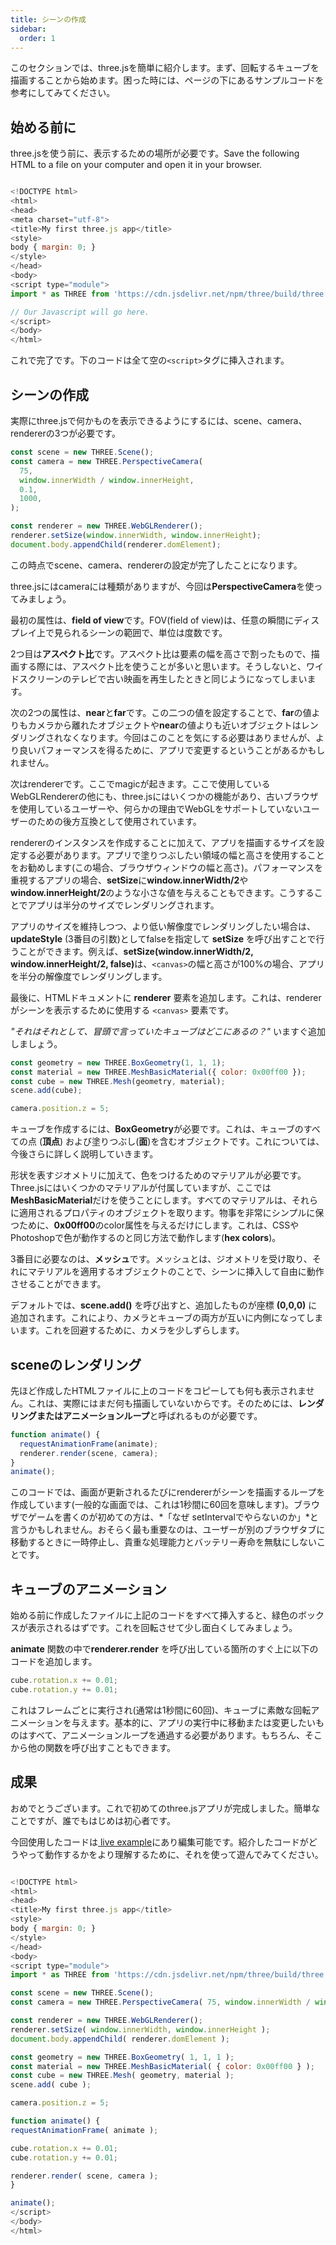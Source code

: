 ```yaml
---
title: シーンの作成
sidebar:
  order: 1
---
```


このセクションでは、three.jsを簡単に紹介します。まず、回転するキューブを描画することから始めます。困った時には、ページの下にあるサンプルコードを参考にしてみてください。

## 始める前に

three.jsを使う前に、表示するための場所が必要です。Save the following HTML to a file on your computer and open it in your browser.

```javascript

<!DOCTYPE html>
<html>
<head>
<meta charset="utf-8">
<title>My first three.js app</title>
<style>
body { margin: 0; }
</style>
</head>
<body>
<script type="module">
import * as THREE from 'https://cdn.jsdelivr.net/npm/three/build/three.module.js';

// Our Javascript will go here.
</script>
</body>
</html>

```

これで完了です。下のコードは全て空の`<script>`タグに挿入されます。

## シーンの作成

実際にthree.jsで何かものを表示できるようにするには、scene、camera、rendererの3つが必要です。

```javascript
const scene = new THREE.Scene();
const camera = new THREE.PerspectiveCamera(
  75,
  window.innerWidth / window.innerHeight,
  0.1,
  1000,
);

const renderer = new THREE.WebGLRenderer();
renderer.setSize(window.innerWidth, window.innerHeight);
document.body.appendChild(renderer.domElement);
```

この時点でscene、camera、rendererの設定が完了したことになります。

three.jsにはcameraには種類がありますが、今回は<strong>PerspectiveCamera</strong>を使ってみましょう。

最初の属性は、<strong>field of view</strong>です。FOV(field of view)は、任意の瞬間にディスプレイ上で見られるシーンの範囲で、単位は度数です。

2つ目は<strong>アスペクト比</strong>です。アスペクト比は要素の幅を高さで割ったもので、描画する際には、アスペクト比を使うことが多いと思います。そうしないと、ワイドスクリーンのテレビで古い映画を再生したときと同じようになってしまいます。

次の2つの属性は、<strong>near</strong>と<strong>far</strong>です。この二つの値を設定することで、<strong>far</strong>の値よりもカメラから離れたオブジェクトや<strong>near</strong>の値よりも近いオブジェクトはレンダリングされなくなります。今回はこのことを気にする必要はありませんが、より良いパフォーマンスを得るために、アプリで変更するということがあるかもしれません。

次はrendererです。ここでmagicが起きます。ここで使用しているWebGLRendererの他にも、three.jsにはいくつかの機能があり、古いブラウザを使用しているユーザーや、何らかの理由でWebGLをサポートしていないユーザーのための後方互換として使用されています。

rendererのインスタンスを作成することに加えて、アプリを描画するサイズを設定する必要があります。アプリで塗りつぶしたい領域の幅と高さを使用することをお勧めします(この場合、ブラウザウィンドウの幅と高さ)。パフォーマンスを重視するアプリの場合、<strong>setSize</strong>に<strong>window.innerWidth/2</strong>や<strong>window.innerHeight/2</strong>のような小さな値を与えることもできます。こうすることでアプリは半分のサイズでレンダリングされます。

アプリのサイズを維持しつつ、より低い解像度でレンダリングしたい場合は、<strong>updateStyle</strong> (3番目の引数)としてfalseを指定して <strong>setSize</strong> を呼び出すことで行うことができます。例えば、<strong>setSize(window.innerWidth/2, window.innerHeight/2, false)</strong>は、`<canvas>`の幅と高さが100%の場合、アプリを半分の解像度でレンダリングします。

最後に、HTMLドキュメントに <strong>renderer</strong> 要素を追加します。これは、rendererがシーンを表示するために使用する `<canvas>` 要素です。

_"それはそれとして、冒頭で言っていたキューブはどこにあるの？"_ いますぐ追加しましょう。

```javascript
const geometry = new THREE.BoxGeometry(1, 1, 1);
const material = new THREE.MeshBasicMaterial({ color: 0x00ff00 });
const cube = new THREE.Mesh(geometry, material);
scene.add(cube);

camera.position.z = 5;
```

キューブを作成するには、<strong>BoxGeometry</strong>が必要です。これは、キューブのすべての点 (<strong>頂点</strong>) および塗りつぶし(<strong>面</strong>)を含むオブジェクトです。これについては、今後さらに詳しく説明していきます。

形状を表すジオメトリに加えて、色をつけるためのマテリアルが必要です。Three.jsにはいくつかのマテリアルが付属していますが、ここでは<strong>MeshBasicMaterial</strong>だけを使うことにします。すべてのマテリアルは、それらに適用されるプロパティのオブジェクトを取ります。物事を非常にシンプルに保つために、<strong>0x00ff00</strong>のcolor属性を与えるだけにします。これは、CSSやPhotoshopで色が動作するのと同じ方法で動作します(<strong>hex colors</strong>)。

3番目に必要なのは、<strong>メッシュ</strong>です。メッシュとは、ジオメトリを受け取り、それにマテリアルを適用するオブジェクトのことで、シーンに挿入して自由に動作させることができます。

デフォルトでは、<strong>scene.add()</strong> を呼び出すと、追加したものが座標 <strong>(0,0,0)</strong> に追加されます。これにより、カメラとキューブの両方が互いに内側になってしまいます。これを回避するために、カメラを少しずらします。

## sceneのレンダリング

先ほど作成したHTMLファイルに上のコードをコピーしても何も表示されません。これは、実際にはまだ何も描画していないからです。そのためには、<strong>レンダリングまたはアニメーションループ</strong>と呼ばれるものが必要です。

```javascript
function animate() {
  requestAnimationFrame(animate);
  renderer.render(scene, camera);
}
animate();
```

このコードでは、画面が更新されるたびにrendererがシーンを描画するループを作成しています(一般的な画面では、これは1秒間に60回を意味します)。ブラウザでゲームを書くのが初めての方は、*「なぜ setIntervalでやらないのか」*と言うかもしれません。おそらく最も重要なのは、ユーザーが別のブラウザタブに移動するときに一時停止し、貴重な処理能力とバッテリー寿命を無駄にしないことです。

## キューブのアニメーション

始める前に作成したファイルに上記のコードをすべて挿入すると、緑色のボックスが表示されるはずです。これを回転させて少し面白くしてみましょう。

<strong>animate</strong> 関数の中で<strong>renderer.render</strong>
を呼び出している箇所のすぐ上に以下のコードを追加します。

```javascript
cube.rotation.x += 0.01;
cube.rotation.y += 0.01;
```

これはフレームごとに実行され(通常は1秒間に60回)、キューブに素敵な回転アニメーションを与えます。基本的に、アプリの実行中に移動または変更したいものはすべて、アニメーションループを通過する必要があります。もちろん、そこから他の関数を呼び出すこともできます。

## 成果

おめでとうございます。これで初めてのthree.jsアプリが完成しました。簡単なことですが、誰でもはじめは初心者です。

今回使用したコードは[ live example](https://jsfiddle.net/0c1oqf38/)にあり編集可能です。紹介したコードがどうやって動作するかをより理解するために、それを使って遊んでみてください。

```javascript

<!DOCTYPE html>
<html>
<head>
<title>My first three.js app</title>
<style>
body { margin: 0; }
</style>
</head>
<body>
<script type="module">
import * as THREE from 'https://cdn.jsdelivr.net/npm/three/build/three.module.js';

const scene = new THREE.Scene();
const camera = new THREE.PerspectiveCamera( 75, window.innerWidth / window.innerHeight, 0.1, 1000 );

const renderer = new THREE.WebGLRenderer();
renderer.setSize( window.innerWidth, window.innerHeight );
document.body.appendChild( renderer.domElement );

const geometry = new THREE.BoxGeometry( 1, 1, 1 );
const material = new THREE.MeshBasicMaterial( { color: 0x00ff00 } );
const cube = new THREE.Mesh( geometry, material );
scene.add( cube );

camera.position.z = 5;

function animate() {
requestAnimationFrame( animate );

cube.rotation.x += 0.01;
cube.rotation.y += 0.01;

renderer.render( scene, camera );
}

animate();
</script>
</body>
</html>

```
